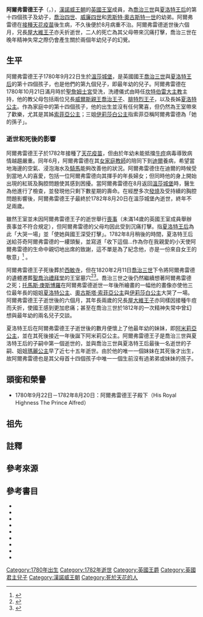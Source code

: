 {{NoteTA
|G1=PoliticiansUK
|G2=UK Places
|G3=People
|G4=Country
}}
{{for|[[維多利亞女皇|維多利亞女皇]]的第二子|阿爾弗雷德 (薩克森-科堡-哥達公爵)}}
{{Infobox royalty
| name         = 阿爾弗雷德王子<br /><small>Prince Alfred</small>
| image        = Prince Alfred of Great Britain.jpg
| caption      = 阿爾弗雷德王子的畫像<br />[[托馬斯·庚斯博羅|托馬斯·庚斯博羅]]繪於1782年
| house        = [[漢諾威王朝|漢諾威]]
| father       = [[喬治三世|喬治三世]]
| mother       = [[梅克倫堡-施特雷利茨的夏洛特|梅克倫堡-施特雷利茨的夏洛特]]
| birth_date   = {{Birth date|1780|9|22|df=y}}
| birth_place  = {{flag|Kingdom of Great Britain|name=大不列顛}}[[伯克郡|伯克郡]][[溫莎城堡|溫莎城堡]]
| death_date   = {{Death date and age|1782|8|20|1780|9|22|df=yes}}
| death_place  = {{flag|Kingdom of Great Britain|name=大不列顛}}[[伯克郡|伯克郡]][[溫莎城堡|溫莎城堡]]
| burial_date  = 1782年8月27日
| burial_place = {{flag|Kingdom of Great Britain|name=大不列顛}}[[西敏寺|西敏寺]]<br/>1820年2月11日<br/>{{flag|United Kingdom of Great Britain and Ireland|name=英國}}[[溫莎城堡|溫莎城堡]][[聖喬治禮拜堂|聖喬治禮拜堂]]
}}
'''阿爾弗雷德王子'''（{{lang-en|Prince Alfred}}，{{bd|1780年|9月22日|1782年|8月20日|catIdx=Y}}），[[漢諾威王朝|漢諾威王朝]]的[[英國王室|英國王室]]成員，為[[喬治三世|喬治三世]]與[[梅克倫堡-施特雷利茨的夏洛特|夏洛特王后]]的第十四個孩子及幼子，[[喬治四世|喬治四世]]、[[威廉四世_(英國)|威廉四世]]和[[恩斯特·奧古斯特一世|恩斯特·奧古斯特一世]]的幼弟。阿爾弗雷德在[[牛痘|接種天花疫苗]]後生病，不久後便於8月病重不治。阿爾弗雷德逝世後六個月，兄長[[屋大維王子_(大不列顛)|屋大維王子]]亦夭折逝世，二人的死亡為其父母帶來沉痛打擊，喬治三世在晚年精神失常之際仍會產生關於兩個年幼兒子的幻覺。

== 生平 ==
阿爾弗雷德王子1780年9月22日生於[[溫莎城堡|溫莎城堡]]{{sfn|Weir|2008|p=300}}，是英國國王[[喬治三世|喬治三世]]與[[夏洛特王后|夏洛特王后]]的第十四個孩子，也是他們的第九個兒子，即最年幼的兒子。阿爾弗雷德在1780年10月21日滿月時於[[聖詹姆士宮|聖詹姆士宮]]受洗，洗禮儀式由時任[[坎特伯雷大主教|坎特伯雷大主教]]{{link-en|弗雷德里克·康沃利斯|Frederick Cornwallis}}主持，他的教父母包括兩位兄長[[喬治四世|威爾斯親王喬治王子]]、[[腓特烈王子_(約克和奧爾巴尼公爵)|腓特烈王子]]，以及長姊[[夏洛特長公主|夏洛特公主]]{{sfn|Sheppard|1894|p=59}}{{sfn|Watkins|1819|p=276}}。作為家庭中的第十四個孩子，他的出生並沒有任何驚喜，但仍然為王室帶來了歡樂，尤其是其姊[[索菲亞公主_(英國)|索菲亞公主]]；三姐[[伊莉莎白公主_(英國)|伊莉莎白公主]]指索菲亞稱阿爾弗雷德為「她的孫子」{{sfn|Fraser|2004|p=70}}。

=== 逝世和死後的影響 ===
阿爾弗雷德王子於1782年接種了[[牛痘|天花疫苗]]，但由於年幼未能抵擋[[牛痘|牛痘]]病毒導致病情越趨嚴重。同年6月，阿爾弗雷德在其[[女家庭教師|女家庭教師]]{{link-en|夏洛特·芬奇|Lady Charlotte Finch}}的陪同下到[[迪爾_(肯特郡)|迪爾]]養病，希望當地海邊的空氣、浸泡海水及[[騎馬|騎馬]]能夠改善他的狀況{{sfn|Fraser|2004|p=75}}{{sfn|Watkins|1819|p=282}}。阿爾弗雷德住在迪爾的時候受到當地人的喜愛，包括一位阿爾弗雷德向其揮手的年長婦女；但同時他的身上開始出現的紅斑及胸腔問題使其感到困擾{{sfn|Fraser|2004|p=75}}。當阿爾弗雷德在8月返回[[溫莎城堡|溫莎城堡]]時，醫生為他進行了檢查，並發現他只剩下數星期的壽命。在經歷多次[[發燒|發燒]]及受持續的胸腔問題影響後{{sfn|Fraser|2004|pp=75–76}}，阿爾弗雷德王子最終於1782年8月20日在溫莎城堡內逝世，終年不足兩歲{{sfn|Weir|2008|p=300}}{{sfn|Holt|1820|p=251}}。

雖然王室並未因阿爾弗雷德王子的逝世舉行[[喪事|喪事]]（未滿14歲的英國王室成員舉辦喪事並不符合規定），但阿爾弗雷德的父母均因此受到沉痛打擊。{{link-en|夏洛特·芬奇|Lady Charlotte Finch}}指[[夏洛特王后|夏洛特王后]]為此「大哭一場」並「使她與國王深受打擊」{{sfn|Fraser|2004|p=76}}。1782年8月稍後的時間，夏洛特王后送給芬奇阿爾弗雷德的一縷頭髮，並寫道「收下這個…作為你在我親愛的小天使阿爾弗雷德的生命中親切地出席的致謝，這不單是為了紀念他，亦是一份來自女王的敬意」<ref>{{cite web|title=RA GEO/ADD/15/443a-b - Letter from Queen Charlotte to Lady Charlotte Finch, probably August 1782|url=https://gpp.rct.uk/Record.aspx?src=CalmView.Catalog&id=DOCUMENTARY|accessdate=2017-02-03|author=|date=|format=|publisher={{link-en|王室收藏信託|Royal Collection}}|language=en|website=Georgian Papers Project|archive-date=2021-01-21|archive-url=https://web.archive.org/web/20210121012347/https://gpp.rct.uk/Record.aspx?src=CalmView.Catalog&id=DOCUMENTARY|dead-url=no}}</ref> 。

阿爾弗雷德王子死後葬於[[西敏寺|西敏寺]]{{sfn|Panton|2011|p=39}}，但在1820年2月11日[[喬治三世|喬治三世]]下令將阿爾弗雷德的遺體遷葬[[聖喬治禮拜堂|聖喬治禮拜堂]]的王室墓穴<ref>{{cite web|title=Royal Burials in the Chapel since 1805|url=http://www.stgeorges-windsor.org/about-st-georges/royal-connection/burial/burials-in-the-chapel-since-1805.html|accessdate=2011-10-29|author=|date=|format=|publisher=聖喬治學院|language=en|archiveurl=https://web.archive.org/web/20110927024852/http://www.stgeorges-windsor.org/about-st-georges/royal-connection/burial/burials-in-the-chapel-since-1805.html|archivedate=2011-09-27}}</ref><ref>{{cite web|title=Royal Burials in the Chapel by location|url=http://www.stgeorges-windsor.org/about-st-georges/royal-connection/burial/burials-in-the-chapel-by-location.html|accessdate=2011-11-18|author=|date=|format=|publisher=聖喬治學院|language=en|archiveurl=https://web.archive.org/web/20100122103842/http://www.stgeorges-windsor.org/about-st-georges/royal-connection/burial/burials-in-the-chapel-by-location.html|archivedate=2010-01-22}}</ref>{{sfn|Holt|1820|p=256}}。喬治三世之後仍然繼續想著阿爾弗雷德之死；[[托馬斯·庚斯博羅|托馬斯·庚斯博羅]]在阿爾弗雷德逝世一年後所繪畫的一幅他的畫像亦使他三位最年長的姐姐[[夏洛特長公主|夏洛特公主]]、[[奧古斯塔·索菲亞公主|奧古斯塔·索菲亞公主]]與[[伊莉莎白公主_(英國)|伊莉莎白公主]]大哭了一場{{sfn|Fraser|2004|p=77}}。阿爾弗雷德王子逝世後的六個月，其年長兩歲的兄長[[屋大維王子_(大不列顛)|屋大維王子]]亦同樣因接種牛痘而夭折，使國王感到更加悲痛{{sfn|Black|2006|p=156}}{{sfn|Fraser|2004|pp=74–77}}；甚至在喬治三世於1812年的一次精神失常中曾幻想與最年幼的兩名兒子交談{{efn|{{link-en|傑里米·布萊克|Jeremy Black (historian)}}指[[喬治三世|喬治三世]]的這些對話發生在1812年{{sfn|Black|2006|p=156}}；而肯尼斯·潘頓（Kenneth Panton）則相信這些對話發生在前一年，即1811年{{sfn|Panton|2011|p=39}}。喬治三世的最後一場精神失常由1811年起持續至其1820年逝世，故兩個日期均有可能。}}。

夏洛特王后在阿爾弗雷德王子逝世後的數月便懷上了他最年幼的妹妹，即[[阿米莉亞公主_(英國)|阿米莉亞公主]]，並在其死後接近一年後誕下阿米莉亞公主{{sfn|Fraser|2004|p=78}}。阿爾弗雷德王子是喬治三世與夏洛特王后的子嗣中第一個逝世的{{sfn|Panton|2011|p=39}}{{sfn|Hibbert|2000|p=99}}，並與喬治三世與夏洛特王后最後一名逝世的子嗣、姐姐[[瑪麗公主_(格洛斯特和愛丁堡公爵夫人)|瑪麗公主]]早了近七十五年逝世{{sfn|Fraser|2004|pp=398–399}}。由於他的唯一一個妹妹在其死後才出生，故阿爾弗雷德也是其父母首十四個孩子中唯一一個生前沒有過弟弟或妹妹的孩子{{sfn|Fraser|2004|p=}}。

== 頭銜和榮譽 ==
*1780年9月22日－1782年8月20日：阿爾弗雷德王子殿下（His Royal Highness The Prince Alfred）

== 祖先 ==
{{Ahnentafel top|先祖<ref>{{cite book |title=Genealogie ascendante jusqu'au quatrieme degre inclusivement de tous les Rois et Princes de maisons souveraines de l'Europe actuellement vivans |trans-title=目前仍在世的歐洲王室政權的國王及王子追溯至四代以前的系譜 |url=https://books.google.com/books?id=AINPAAAAcAAJ&pg=PA5 |year=1768 |publisher=弗雷德里克·紀堯姆·比恩斯蒂爾 |language=fr |page=5 |access-date=2020-09-30 |archive-date=2021-01-12 |archive-url=https://web.archive.org/web/20210112040248/https://books.google.com/books?id=AINPAAAAcAAJ&pg=PA5 |dead-url=no }}</ref>}}<center>
{{ahnentafel-compact5
| style      = font-size: 85%; 
| boxstyle_1 = background-color: #ddf;
| boxstyle_2 = background-color: #fdd;
| boxstyle_3 = background-color: #ffc;
| boxstyle_4 = background-color: #dfd;
| boxstyle_5 = background-color: #9fe;
| 1 = '''阿爾弗雷德王子'''
| 2 = '''父：'''[[英國國王|英國國王]]及[[漢諾瓦統治者列表|漢諾瓦國王]][[喬治三世|喬治三世]]
| 3 = '''母：'''[[夏洛特王后|夏洛特王后]]
| 4 = '''祖父：'''[[威爾斯親王|威爾斯親王]][[腓特烈_(威爾斯親王)|腓特烈王子]]
| 5 = '''祖母：'''[[威爾斯王妃|威爾斯王妃]][[薩克森-哥達-阿爾滕堡的奧古絲塔|奧古絲塔公主]]
| 6 = '''外祖父：'''[[梅克倫堡統治者列表|梅克倫堡-施特雷利茨公爵]]{{link-en|查爾斯·路易斯·腓特烈|Duke Charles Louis Frederick of Mecklenburg}}
| 7 = '''外祖母：'''[[梅克倫堡統治者列表|梅克倫堡-施特雷利茨公爵]]夫人{{link-en|伊麗莎白·艾伯丁郡主|Princess Elisabeth Albertine of Saxe-Hildburghausen}}
| 8 = '''曾祖父：'''[[大不列顛國王|大不列顛國王]]、[[愛爾蘭國王|愛爾蘭國王]]及[[漢諾瓦統治者列表|漢諾瓦選帝侯]][[喬治二世_(英國)|喬治二世]]
| 9 = '''曾祖母：'''[[卡羅琳_(安斯巴赫)|卡羅琳王后]]
| 10 = '''外曾祖父：'''[[薩克森-哥達-阿爾滕堡|薩克森-哥達-阿爾滕堡]][[公爵|公爵]]{{link-en|腓特烈二世 (薩克森-哥達-阿爾滕堡公爵)|Frederick II, Duke of Saxe-Gotha-Altenburg|腓特烈二世}}
| 11 = '''外曾祖母：'''[[薩克森-哥達-阿爾滕堡|薩克森-哥達-阿爾滕堡]][[公爵|公爵]]夫人{{link-en|馬格達萊納·奧古斯塔郡主|Princess Magdalena Augusta of Anhalt-Zerbst}}
| 12 = '''外曾祖父：'''[[梅克倫堡統治者列表|梅克倫堡-施特雷利茨公爵]][[阿道夫·腓特烈二世|阿道夫·腓特烈二世]]
| 13 = '''外曾祖母：'''[[梅克倫堡統治者列表|梅克倫堡-施特雷利茨公爵]]夫人{{link-en|克里斯蒂安妮·埃米莉郡主|Princess Christiane Emilie of Schwarzburg-Sondershausen}}
| 14 = '''外曾祖父：'''[[薩克森-希爾德布格豪森|薩克森-希爾德布格豪森]][[公爵|公爵]][[恩斯特·腓特烈一世|恩斯特·腓特烈一世]]
| 15 = '''外曾祖母：'''愛爾巴赫-愛爾巴赫[[伯爵|女伯爵]]{{link-en|索菲亞·艾伯丁|Countess Sophia Albertine of Erbach-Erbach}}
}}</center>
{{ahnentafel bottom}}

== 註釋 ==
{{notelist}}

== 參考來源 ==
{{reflist|4}}

== 參考書目 ==
{{refbegin|colwidth=30em}}
* {{cite book |last={{link-en|傑里米·布萊克|Jeremy Black (historian)}} |year=2006 |title=George III: America's Last King |trans-title=喬治三世：美國的最後一個國王 |language=en |publisher=[[耶魯大學出版社|耶魯大學出版社]] |isbn=0-300-11732-9 |ref=harv}}
* {{cite book |last={{link-en|弗洛拉·福瑞澤|Flora Fraser (writer)}} |year=2004 |title=Princesses: The Six Daughters of George III |trans-title=公主們：喬治三世的六個女兒 |language=en |publisher=[[約翰·默里公司|約翰·默里公司]] |isbn=0-7195-6109-4 |ref=harv}}
* {{cite journal |last=保羅·S·弗里茨 |year=1982 |title=The Trade in Death: The Royal Funerals in England, 1685-1830 |trans-title=死亡交易：1685－1830年的英格蘭王室喪禮 |language=en |journal={{link-en|十八世紀研究|Eighteenth-Century Studies}} |volume=15 |issue=3 |pages=291－316 |doi= 10.2307/2738157 |jstor=2738157  |ref=harv}}
* {{cite book |last={{link-en|克里斯多夫·希伯特|Christopher Hibbert}} |year=2000 |title=George III: A Personal History |trans-title=喬治三世：一段個人的歷史 |language=en |publisher={{link-en|基礎書籍出版社|Basic Books}} |isbn=0-465-02724-5 |ref=harv}}
* {{cite book |last=艾德華·霍爾特 |year=1820 |title=His late Most Gracious Majesty, George the Third, Volume 1 |trans-title=最和藹的國王陛下喬治三世的公眾和家庭生活 |language=en |publisher=舍伍德、妮莉和瓊斯 |url=https://books.google.com/books?id=mWMBAAAAYAAJ&pg=PA256&dq=prince+octavius&hl=en&ei=ih1bTtSmK-ni0QHOxOmUCQ&sa=X&oi=book_result&ct=result&resnum=1&ved=0CCkQ6AEwADgK#v=onepage&q=prince%20octavius&f=false |ref=harv |access-date=2020-09-30 |archive-date=2021-01-12 |archive-url=https://web.archive.org/web/20210112040219/https://books.google.com/books?id=mWMBAAAAYAAJ&pg=PA256&dq=prince+octavius&hl=en&ei=ih1bTtSmK-ni0QHOxOmUCQ&sa=X&oi=book_result&ct=result&resnum=1&ved=0CCkQ6AEwADgK#v=onepage&q=prince%20octavius&f=false |dead-url=no }}
* {{cite book |last=肯尼斯·J·潘頓 |year=2011 |title=Historical Dictionary of the British Monarchy |trans-title=英國君主的歷史字典 |language=en |publisher={{link-en|稻草人出版社|The Scarecrow Press}} |isbn=0-8108-5779-0 |url=https://books.google.com/books?id=BiyyueBTpaMC&pg=PA359&dq=prince+octavius+1783+smallpox&hl=en&ei=inddTsqdFMXngQeHwbn6AQ&sa=X&oi=book_result&ct=result&resnum=1&ved=0CCkQ6AEwADgK#v=onepage&q&f=false |ref=harv |access-date=2020-09-30 |archive-date=2021-01-12 |archive-url=https://web.archive.org/web/20210112040227/https://books.google.com/books?id=BiyyueBTpaMC&pg=PA359&dq=prince+octavius+1783+smallpox&hl=en&ei=inddTsqdFMXngQeHwbn6AQ&sa=X&oi=book_result&ct=result&resnum=1&ved=0CCkQ6AEwADgK#v=onepage&q&f=false |dead-url=no }}
* {{cite book |last={{link-en|愛德嘉·舍帕德|Edgar Sheppard}} |year=1894 |title=Memorials of St. James's Palace, Volume 2 |trans-title=聖詹姆士宮的紀念物 |language=en |publisher=[[朗文出版社|朗文出版社]] |url=https://books.google.com/books?id=pYkxAQAAIAAJ&pg=PA419&dq=prince+alfred+1780&hl=en&ei=RR5bTuGKIIPC0AHsr-yTCQ&sa=X&oi=book_result&ct=result&resnum=9&ved=0CE4Q6AEwCA#v=onepage&q=prince%20alfred&f=false |ref=harv |access-date=2020-09-30 |archive-date=2020-10-19 |archive-url=https://web.archive.org/web/20201019061600/https://books.google.com/books?id=pYkxAQAAIAAJ&pg=PA419&dq=prince+alfred+1780&hl=en&ei=RR5bTuGKIIPC0AHsr-yTCQ&sa=X&oi=book_result&ct=result&resnum=9&ved=0CE4Q6AEwCA#v=onepage&q=prince%20alfred&f=false |dead-url=no }}
* {{cite book |last={{link-en|約翰·瓦特金斯|John Watkins (writer)}} |year=1819 |title=Memoirs of Her most excellent Majesty Sophia-Charlotte: Queen of Great Britain, Volume 1 |trans-title=索菲·夏洛特王后陛下的回憶錄：大不列顛的王后 |language=en |publisher={{link-en|亨利·科爾本|Henry Colburn}} |url=https://books.google.com/books?id=X9NCAAAAIAAJ&pg=PA291&dq=prince+octavius+1783+smallpox&hl=en&ei=B4JdTpmaCeHG0AHeh5mbAw&sa=X&oi=book_result&ct=result&resnum=4&ved=0CDUQ6AEwAzgU#v=onepage&q=octavius&f=false |ref=harv |access-date=2020-09-30 |archive-date=2021-01-12 |archive-url=https://web.archive.org/web/20210112040238/https://books.google.com/books?id=X9NCAAAAIAAJ&pg=PA291&dq=prince+octavius+1783+smallpox&hl=en&ei=B4JdTpmaCeHG0AHeh5mbAw&sa=X&oi=book_result&ct=result&resnum=4&ved=0CDUQ6AEwAzgU#v=onepage&q=octavius&f=false |dead-url=no }}
* {{cite book |last={{link-en|艾莉森·韋爾|Alison Weir}} |year=2008 |title=Britain's Royal Families, The Complete Genealogy |trans-title=英國王室的完整系譜 |language=en |publisher=Vintage Books |isbn=978-0-09-953973-5 |ref=harv}}
{{refend}}
{{英國王子}}
{{authority control}}

[[Category:1780年出生|Category:1780年出生]]
[[Category:1782年逝世|Category:1782年逝世]]
[[Category:英國王爵|Category:英國王爵]]
[[Category:英國君主兒子|Category:英國君主兒子]]
[[Category:漢諾威王朝|Category:漢諾威王朝]]
[[Category:死於天花的人|Category:死於天花的人]]
{{Good article}}